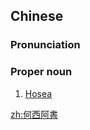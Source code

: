 ==Chinese==
{{zh-forms|s=何西阿书|type=31}}

===Pronunciation===
{{zh-pron
|m=Héxī'āshū
|c=ho4 sai1 aa3 syu1
|h=pfs=Hò-sî-â-sû
|cat=pn
}}

===Proper noun===
{{zh-proper noun}}

# [[Hosea]] {{gloss|book of the Bible}}

{{zh-cat|Books of the Bible}}

[[zh:何西阿書]]